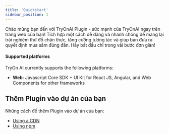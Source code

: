 ```yaml
---
title: 'Quickstart'
sidebar_position: 1
---
```


Chào mừng bạn đến với TryOnAI Plugin - sức mạnh của TryOnAI ngay trên trang web của bạn! Tích hợp một cách dễ dàng và nhanh chóng để mang lại trải nghiệm thử đồ chân thực, tăng cường tương tác và giúp bạn đưa ra quyết định mua sắm đúng đắn. Hãy bắt đầu chỉ trong vài bước đơn giản!

#### Supported platforms

TryOn AI currently supports the following platforms:

- **Web**: Javascript Core SDK + UI Kit for React JS, Angular, and Web Components for other frameworks

## Thêm Plugin vào dự án của bạn

Những cách để thêm Plugin vào dự án của bạn:
- [Using a CDN](http://localhost:3000/guides/web-plugin/cdn-guide)
- [Using npm](http://localhost:3000/guides/web-plugin/npm-guide)


